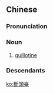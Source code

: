 {{also|断头台|斷頭台|断頭台}}
==Chinese==
{{zh-forms|s=断头台|t2=斷頭台|type=21}}
{{wikipedia|lang=zh}}

===Pronunciation===
{{zh-pron
|m=duàntóutái
|c=dyun6 tau4 toi4
|cat=n
}}

===Noun===
{{zh-noun}}

# [[guillotine]]

===Descendants===
{{CJKV||s=断頭台|だんとうだい|단두대|đoạn đầu đài}}

[[ko:斷頭臺]]
